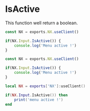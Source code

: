 
# IsActive

This function well return a boolean.

<Tabs>
<TabItem value="ts" label="TypeScript">

```typescript
const NX = exports.NX.useClient()

if(NX.Input.IsActive()) {
    console.log('Menu active !')
} 
```

</TabItem>
<TabItem value="js" label="JavaScript">

```js
const NX = exports.NX.useClient()

if(NX.Input.IsActive()) {
    console.log('Menu active !')
}
```

</TabItem>
<TabItem value="lua" label="Lua">

```lua
local NX = exports['NX']:useClient()

if(NX.Input.IsActive()) then
    print('menu active !')
end
```

</TabItem>
</Tabs>